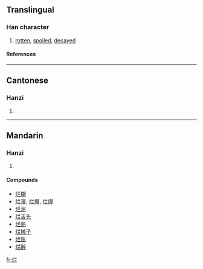 {{see|爛}}

==Translingual==
===Han character===
{{Han char|rn=86|rad=火|as=05|sn=9|four=|canj=火廿一一 (FTMM)}}
# [[rotten]], [[spoiled]], [[decayed]]
====References====
{{Han ref|kx=0669.101|hdz=32197.020|uh=70C2|ud=28866}}

----
==Cantonese==
===Hanzi===
{{yue-hanzi|jyut=|y=laan6}}
# {{defn|Cantonese}}

----
==Mandarin==
===Hanzi===
{{cmn-hanzi|tra=爛|pin=[[làn]] (lan4), [[tīng]] (ting1)|wg=lan<sup>4</sup>, t'ing<sup>1</sup>}}
# {{defn|Mandarin}}

====Compounds====
*[[烂糊]]
*[[烂漫]], [[烂熳]], [[烂缦]]
*[[烂泥]]
*[[烂舌头]]
*[[烂熟]]
*[[烂摊子]]
*[[烂账]]
*[[烂醉]]

[[fr:烂]]
